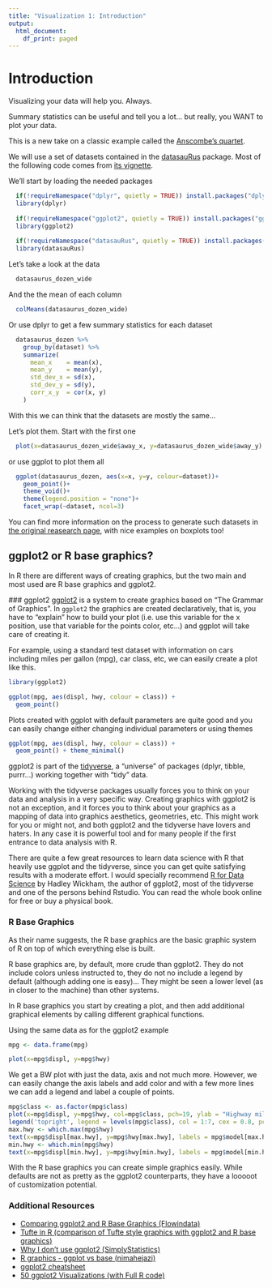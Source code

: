 ```yaml
---
title: "Visualization 1: Introduction"
output:
  html_document:
    df_print: paged
---
```


# Introduction

  Visualizing your data will help you. Always.
  
  Summary statistics can be useful and tell you a lot... but really, you
  WANT to plot your data.
  
  This is a new take on a classic example called the 
  [Anscombe's quartet](https://en.wikipedia.org/wiki/Anscombe%27s_quartet).
  
  We will use a set of datasets contained in the 
  [datasauRus](https://cran.r-project.org/web/packages/datasauRus/) package. 
  Most of the following code comes from 
  [its vignette](https://cran.r-project.org/web/packages/datasauRus/vignettes/Datasaurus.html).

  We'll start by loading the needed packages
  
```r
  if(!requireNamespace("dplyr", quietly = TRUE)) install.packages("dplyr")
  library(dplyr)
  
  if(!requireNamespace("ggplot2", quietly = TRUE)) install.packages("ggplot2")
  library(ggplot2)
  
  if(!requireNamespace("datasauRus", quietly = TRUE)) install.packages("datasauRus")
  library(datasauRus)

```

Let's take a look at the data

```r
  datasaurus_dozen_wide

```

And the the mean of each column
```r
  colMeans(datasaurus_dozen_wide)
```

Or use dplyr to get a few summary statistics for each dataset

```r
  datasaurus_dozen %>% 
    group_by(dataset) %>% 
    summarize(
      mean_x    = mean(x),
      mean_y    = mean(y),
      std_dev_x = sd(x),
      std_dev_y = sd(y),
      corr_x_y  = cor(x, y)
    )
```

With this we can think that the datasets are mostly the same...

Let's plot them. Start with the first one

```r
  plot(x=datasaurus_dozen_wide$away_x, y=datasaurus_dozen_wide$away_y)
```

or use ggplot to plot them all
```r
  ggplot(datasaurus_dozen, aes(x=x, y=y, colour=dataset))+
    geom_point()+
    theme_void()+
    theme(legend.position = "none")+
    facet_wrap(~dataset, ncol=3)

```


  You can find more information on the process to generate such datasets in 
  [the original reasearch page](https://www.autodeskresearch.com/publications/samestats),
  with nice examples on boxplots too!
  
  

## ggplot2 or R base graphics?

  In R there are different ways of creating graphics, but the two main and 
  most used are R base graphics and ggplot2.
  
  ### ggplot2
  [ggplot2](https://ggplot2.tidyverse.org/) is a system to create graphics
  based on "The Grammar of Graphics". In `ggplot2` the graphics are created 
  declaratively, that is, you have to "explain" how to build your plot 
  (i.e. use this variable for the x position, use that variable for the points 
  color, etc...) and ggplot will take care of creating it. 

  For example, using a standard test dataset with information on cars including
  miles per gallon (mpg), car class, etc, we can easily create a plot like this.
  

```r
library(ggplot2)

ggplot(mpg, aes(displ, hwy, colour = class)) + 
  geom_point()
```

  Plots created with ggplot with default parameters are quite good and you can 
  easily change either changing individual parameters or using themes
  

```r
ggplot(mpg, aes(displ, hwy, colour = class)) + 
  geom_point() + theme_minimal()
```

  ggplot2 is part of the [tidyverse](https://www.tidyverse.org/), a "universe" 
  of packages (dplyr, tibble, purrr...) working together with "tidy" data. 

  Working with the tidyverse packages usually forces you to think on your data 
  and analysis in a very specific way. Creating graphics with ggplot2 is not
  an exception, and it forces you to think about your graphics as a mapping of
  data into graphics aesthetics, geometries, etc. This might work for you 
  or might not, and both ggplot2 and the tidyverse have lovers and haters. 
  In any case it is powerful tool and for many people if the first entrance
  to data analysis with R.
  
  There are quite a few great resources to learn data science with R that 
  heavily use ggplot and the tidyverse, since you can get quite satisfying 
  results with a moderate effort. I would specially recommend 
  [R for Data Science](https://r4ds.had.co.nz/) by Hadley Wickham, the author
  of ggplot2, most of the tidyverse and one of the persons behind Rstudio. 
  You can read the whole book online for free or buy a physical book.
  
### R Base Graphics

  As their name suggests, the R base graphics are the basic graphic system of R
  on top of which everything else is built. 
  
  R base graphics are, by default, more crude than ggplot2. They do not include
  colors unless instructed to, they do not no include a legend by default 
  (although adding one is easy)... They might be seen a lower level (as in 
  closer to the machine) than other systems.
  
  In R base graphics you start by creating a plot, and then add additional 
  graphical elements by calling different graphical functions.
  
  Using the same data as for the ggplot2 example
  
```r
mpg <- data.frame(mpg)

plot(x=mpg$displ, y=mpg$hwy)
```

We get a BW plot with just the data, axis and not much more. However, we can 
easily change the axis labels and add color and with 
a few more lines we can add a legend and label a couple of points.

```r
mpg$class <- as.factor(mpg$class)
plot(x=mpg$displ, y=mpg$hwy, col=mpg$class, pch=19, ylab = "Highway miles per gallon", xlab="engine displacement (liters)")
legend('topright', legend = levels(mpg$class), col = 1:7, cex = 0.8, pch = 19)
max.hwy <- which.max(mpg$hwy)
text(x=mpg$displ[max.hwy], y=mpg$hwy[max.hwy], labels = mpg$model[max.hwy], pos=4)
min.hwy <- which.min(mpg$hwy)
text(x=mpg$displ[min.hwy], y=mpg$hwy[min.hwy], labels = mpg$model[min.hwy], pos=4)
```
  
  With the R base graphics you can create simple graphics easily. While
  defaults are not as pretty as the ggplot2 counterparts, they
  have a looooot of customization potential.
  
### Additional Resources

* [Comparing ggplot2 and R Base Graphics (Flowindata)](https://flowingdata.com/2016/03/22/comparing-ggplot2-and-r-base-graphics/)
* [Tufte in R (comparison of Tufte style graphics with ggplot2 and R base graphics)](http://motioninsocial.com/tufte/)
* [Why I don't use ggplot2 (SimplyStatistics)](https://simplystatistics.org/2016/02/11/why-i-dont-use-ggplot2/)
* [R graphics - ggplot vs base (nimahejazi)](https://blog.nimahejazi.org/posts/r-graphics-ggplot-vs-base/)
* [ggplot2 cheatsheet](https://github.com/rstudio/cheatsheets/blob/master/data-visualization-2.1.pdf)
* [50 ggplot2 Visualizations (with Full R code)](http://r-statistics.co/Top50-Ggplot2-Visualizations-MasterList-R-Code.html)



